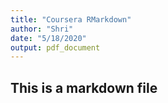 ```yaml
---
title: "Coursera RMarkdown"
author: "Shri"
date: "5/18/2020"
output: pdf_document
---
```

## This is a markdown file